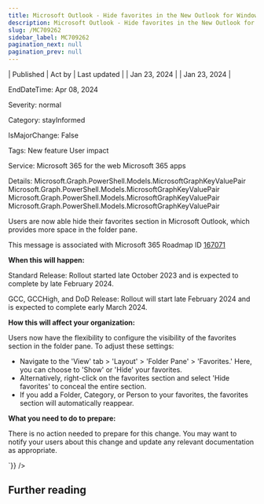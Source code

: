 ```yaml
---
title: Microsoft Outlook - Hide favorites in the New Outlook for Windows and web
description: Microsoft Outlook - Hide favorites in the New Outlook for Windows and web
slug: /MC709262
sidebar_label: MC709262
pagination_next: null
pagination_prev: null
---
```



| Published | Act by | Last updated |
| Jan 23, 2024 |  | Jan 23, 2024 |

EndDateTime: Apr 08, 2024

Severity: normal

Category: stayInformed

IsMajorChange: False

Tags: New feature User impact

Service: Microsoft 365 for the web Microsoft 365 apps

Details: Microsoft.Graph.PowerShell.Models.MicrosoftGraphKeyValuePair Microsoft.Graph.PowerShell.Models.MicrosoftGraphKeyValuePair Microsoft.Graph.PowerShell.Models.MicrosoftGraphKeyValuePair Microsoft.Graph.PowerShell.Models.MicrosoftGraphKeyValuePair

<div dangerouslySetInnerHTML={{__html:`
<p>Users are now able hide their favorites section in Microsoft Outlook, which provides more space in the folder pane.</p>
<p>This message is associated with Microsoft 365 Roadmap ID <a href="https://www.microsoft.com/microsoft-365/roadmap?filters=&amp;searchterms=167071" target="_blank">167071</a></p>
<p><b>When this will happen:</b></p>

<p>Standard Release: Rollout started late October 2023 and is expected to complete by late February 2024.</p><p>GCC, GCCHigh, and DoD Release: Rollout will start late February 2024 and is expected to complete early March 2024.</p>

<p><b>How this will affect your organization:</b></p>

<p>Users now have the flexibility to configure the visibility of the favorites section in the folder pane. To adjust these settings:</p><ul><li>Navigate to the 'View' tab &gt; 'Layout' &gt; 'Folder Pane' &gt; 'Favorites.' Here, you can choose to 'Show' or 'Hide' your favorites.</li><li>Alternatively, right-click on the favorites section and select 'Hide favorites' to conceal the entire section.</li><li>If you add a Folder, Category, or Person to your favorites, the favorites section will automatically reappear.</li></ul><p><b>What you need to do to prepare:</b></p><p>There is no action needed to prepare for this change. You may want to notify your users about this change and update any relevant documentation as appropriate.</p>
`}} />

## Further reading
